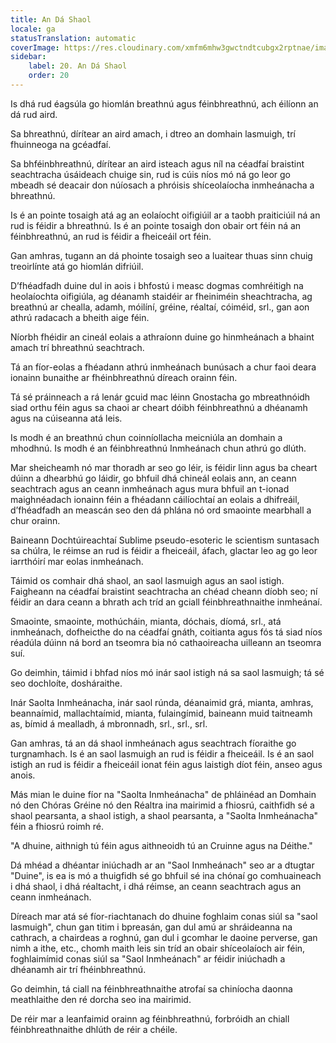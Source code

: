 ```yaml
---
title: An Dá Shaol
locale: ga
statusTranslation: automatic
coverImage: https://res.cloudinary.com/xmfm6mhw3gwctndtcubgx2rptnae/image/upload/v1740468922/small_cover_tratado_de_psicologia_revolucionaria_a4c0dca4e0.webp
sidebar:
    label: 20. An Dá Shaol
    order: 20
---
```

Is dhá rud éagsúla go hiomlán breathnú agus féinbhreathnú, ach éilíonn an dá rud aird.

Sa bhreathnú, dírítear an aird amach, i dtreo an domhain lasmuigh, trí fhuinneoga na gcéadfaí.

Sa bhféinbhreathnú, dírítear an aird isteach agus níl na céadfaí braistint seachtracha úsáideach chuige sin, rud is cúis níos mó ná go leor go mbeadh sé deacair don núíosach a phróisis shíceolaíocha inmheánacha a bhreathnú.

Is é an pointe tosaigh atá ag an eolaíocht oifigiúil ar a taobh praiticiúil ná an rud is féidir a bhreathnú. Is é an pointe tosaigh don obair ort féin ná an féinbhreathnú, an rud is féidir a fheiceáil ort féin.

Gan amhras, tugann an dá phointe tosaigh seo a luaitear thuas sinn chuig treoirlínte atá go hiomlán difriúil.

D’fhéadfadh duine dul in aois i bhfostú i measc dogmas comhréitigh na heolaíochta oifigiúla, ag déanamh staidéir ar fheiniméin sheachtracha, ag breathnú ar chealla, adamh, móilíní, gréine, réaltaí, cóiméid, srl., gan aon athrú radacach a bheith aige féin.

Níorbh fhéidir an cineál eolais a athraíonn duine go hinmheánach a bhaint amach trí bhreathnú seachtrach.

Tá an fíor-eolas a fhéadann athrú inmheánach bunúsach a chur faoi deara ionainn bunaithe ar fhéinbhreathnú díreach orainn féin.

Tá sé práinneach a rá lenár gcuid mac léinn Gnostacha go mbreathnóidh siad orthu féin agus sa chaoi ar cheart dóibh féinbhreathnú a dhéanamh agus na cúiseanna atá leis.

Is modh é an breathnú chun coinníollacha meicniúla an domhain a mhodhnú. Is modh é an féinbhreathnú Inmheánach chun athrú go dlúth.

Mar sheicheamh nó mar thoradh ar seo go léir, is féidir linn agus ba cheart dúinn a dhearbhú go láidir, go bhfuil dhá chineál eolais ann, an ceann seachtrach agus an ceann inmheánach agus mura bhfuil an t-ionad maighnéadach ionainn féin a fhéadann cáilíochtaí an eolais a dhifreáil, d’fhéadfadh an meascán seo den dá phlána nó ord smaointe mearbhall a chur orainn.

Baineann Dochtúireachtaí Sublime pseudo-esoteric le scientism suntasach sa chúlra, le réimse an rud is féidir a fheiceáil, áfach, glactar leo ag go leor iarrthóirí mar eolas inmheánach.

Táimid os comhair dhá shaol, an saol lasmuigh agus an saol istigh. Faigheann na céadfaí braistint seachtracha an chéad cheann díobh seo; ní féidir an dara ceann a bhrath ach tríd an gciall féinbhreathnaithe inmheánaí.

Smaointe, smaointe, mothúcháin, mianta, dóchais, díomá, srl., atá inmheánach, dofheicthe do na céadfaí gnáth, coitianta agus fós tá siad níos réadúla dúinn ná bord an tseomra bia nó cathaoireacha uilleann an tseomra suí.

Go deimhin, táimid i bhfad níos mó inár saol istigh ná sa saol lasmuigh; tá sé seo dochloíte, dosháraithe.

Inár Saolta Inmheánacha, inár saol rúnda, déanaimid grá, mianta, amhras, beannaímid, mallachtaímid, mianta, fulaingímid, baineann muid taitneamh as, bímid á mealladh, á mbronnadh, srl., srl., srl.

Gan amhras, tá an dá shaol inmheánach agus seachtrach fíoraithe go turgnamhach. Is é an saol lasmuigh an rud is féidir a fheiceáil. Is é an saol istigh an rud is féidir a fheiceáil ionat féin agus laistigh díot féin, anseo agus anois.

Más mian le duine fíor na "Saolta Inmheánacha" de phláinéad an Domhain nó den Chóras Gréine nó den Réaltra ina mairimid a fhiosrú, caithfidh sé a shaol pearsanta, a shaol istigh, a shaol pearsanta, a "Saolta Inmheánacha" féin a fhiosrú roimh ré.

"A dhuine, aithnigh tú féin agus aithneoidh tú an Cruinne agus na Déithe."

Dá mhéad a dhéantar iniúchadh ar an "Saol Inmheánach" seo ar a dtugtar "Duine", is ea is mó a thuigfidh sé go bhfuil sé ina chónaí go comhuaineach i dhá shaol, i dhá réaltacht, i dhá réimse, an ceann seachtrach agus an ceann inmheánach.

Díreach mar atá sé fíor-riachtanach do dhuine foghlaim conas siúl sa "saol lasmuigh", chun gan titim i bpreasán, gan dul amú ar shráideanna na cathrach, a chairdeas a roghnú, gan dul i gcomhar le daoine perverse, gan nimh a ithe, etc., chomh maith leis sin tríd an obair shíceolaíoch air féin, foghlaimímid conas siúl sa "Saol Inmheánach" ar féidir iniúchadh a dhéanamh air trí fhéinbhreathnú.

Go deimhin, tá ciall na féinbhreathnaithe atrofaí sa chiníocha daonna meathlaithe den ré dorcha seo ina mairimid.

De réir mar a leanfaimid orainn ag féinbhreathnú, forbróidh an chiall féinbhreathnaithe dhlúth de réir a chéile.


